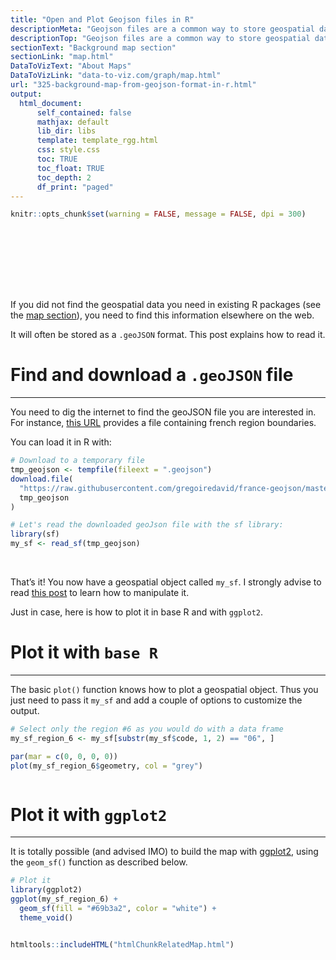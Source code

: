 ```yaml
---
title: "Open and Plot Geojson files in R"
descriptionMeta: "Geojson files are a common way to store geospatial data. This post explains how to read it with R and the sf package, and how to plot it in base R or with ggplot2."
descriptionTop: "Geojson files are a common way to store geospatial data. This post explains how to read it with `R` and the `sf` package, and how to plot it in base R or with `ggplot2`."
sectionText: "Background map section"
sectionLink: "map.html"
DataToVizText: "About Maps"
DataToVizLink: "data-to-viz.com/graph/map.html"
url: "325-background-map-from-geojson-format-in-r.html"
output:
  html_document:
      self_contained: false    
      mathjax: default
      lib_dir: libs
      template: template_rgg.html
      css: style.css
      toc: TRUE
      toc_float: TRUE
      toc_depth: 2
      df_print: "paged"
---
```



```r
knitr::opts_chunk$set(warning = FALSE, message = FALSE, dpi = 300)
```

<div class="container" style="padding-top: 100px">







If you did not find the geospatial data you need in existing R packages (see the [map section](map.html)), you need to find this information elsewhere on the web.

It will often be stored as a `.geoJSON` format. This post explains how to read it.









# Find and download a `.geoJSON` file
***

You need to dig the internet to find the geoJSON file you are interested in. For instance, [this URL](https://raw.githubusercontent.com/gregoiredavid/france-geojson/master/communes.geojson) provides a file containing french region boundaries.

You can load it in R with:

```r
# Download to a temporary file
tmp_geojson <- tempfile(fileext = ".geojson")
download.file(
  "https://raw.githubusercontent.com/gregoiredavid/france-geojson/master/communes.geojson",
  tmp_geojson
)

# Let's read the downloaded geoJson file with the sf library:
library(sf)
my_sf <- read_sf(tmp_geojson)
```

<br>

That's it! You now have a geospatial object called `my_sf`. I strongly advise to read [this post](169-170-basic-manipulation-of-shapefiles) to learn how to manipulate it.

Just in case, here is how to plot it in base R and with `ggplot2`.







# Plot it with `base R`
***

<div class = "row">

<div class = "col-md-6  col-sm-12 align-self-center">

The basic `plot()` function knows how to plot a geospatial object. Thus you just need to pass it `my_sf` and add a couple of options to customize the output.

</div>


<div class = "col-md-6  col-sm-12">

```r
# Select only the region #6 as you would do with a data frame
my_sf_region_6 <- my_sf[substr(my_sf$code, 1, 2) == "06", ]

par(mar = c(0, 0, 0, 0))
plot(my_sf_region_6$geometry, col = "grey")
```

</div>
</div>

```r
```













# Plot it with `ggplot2`
***

<div class = "row">

<div class = "col-md-6  col-sm-12 align-self-center">

It is totally possible (and advised IMO) to build the map with [ggplot2](ggplot2-package.html), using the `geom_sf()` function as described below.

</div>


<div class = "col-md-6  col-sm-12">

```r
# Plot it
library(ggplot2)
ggplot(my_sf_region_6) +
  geom_sf(fill = "#69b3a2", color = "white") +
  theme_void()
```
</div>
</div>

```r
```







<!-- Close container -->
</div>




```r
htmltools::includeHTML("htmlChunkRelatedMap.html")
```
